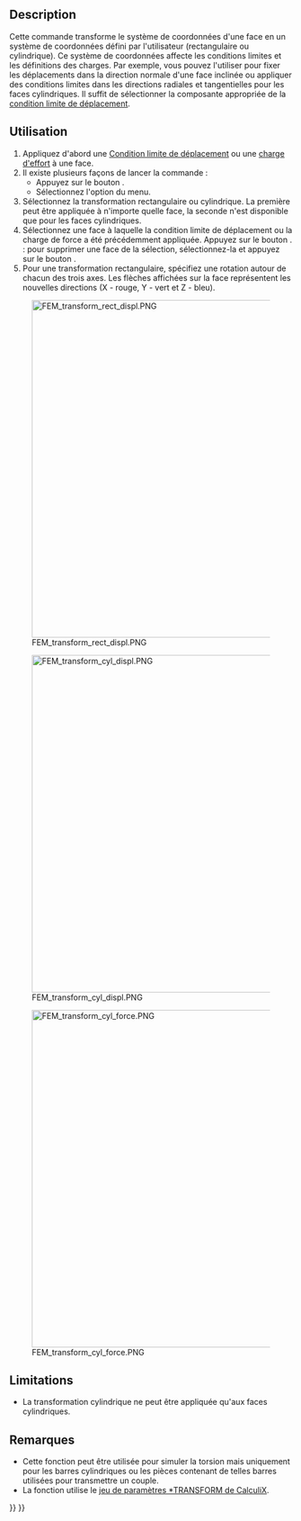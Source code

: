<languages/>

{{Docnav/fr
|[[FEM_ConstraintSectionPrint/fr|Affichage des variables de sortie]]
|[[FEM_ConstraintFixed/fr|Condition de limite fixe]]
|[[FEM_Workbench/fr|Atelier FEM]]
|IconL=FEM_ConstraintSectionPrint.svg
|IconR=FEM_ConstraintFixed.svg
|IconC=Workbench_FEM.svg
}}

{{GuiCommandContainer
|
{{GuiCommand/fr
|Name=FEM ConstraintTransform
|Name/fr=FEM Système de coordonnées locales
|MenuLocation=Modèle → Fonctions d'analyse géométrique → Système de coordonnées locales
|Workbenches=[[FEM_Workbench/fr|FEM]]
|SeeAlso=[[FEM_ConstraintPlaneRotation/fr|FEM Contrainte multi-points selon un plan]]
}}
{{GuiCommandFemInfo/fr
|Solvers=CalculiX
}}
}}

==Description==

Cette commande transforme le système de coordonnées d'une face en un système de coordonnées défini par l'utilisateur (rectangulaire ou cylindrique). Ce système de coordonnées affecte les conditions limites et les définitions des charges. Par exemple, vous pouvez l'utiliser pour fixer les déplacements dans la direction normale d'une face inclinée ou appliquer des conditions limites dans les directions radiales et tangentielles pour les faces cylindriques. Il suffit de sélectionner la composante appropriée de la [[FEM_ConstraintDisplacement/fr|condition limite de déplacement]].

<span id="Usage"></span>
==Utilisation==

# Appliquez d'abord une [[FEM_ConstraintDisplacement/fr|Condition limite de déplacement]] ou une [[FEM_ConstraintForce/fr|charge d'effort]] à une face.
# Il existe plusieurs façons de lancer la commande :
#* Appuyez sur le bouton {{Button|[[Image:FEM_ConstraintTransform.svg|16px]] [[FEM_ConstraintTransform/fr|Système de coordonnées locales]]}}.
#* Sélectionnez l'option {{MenuCommand|Modèle → Fonctions d'analyse géométrique → [[Image:FEM_ConstraintTransform.svg|16px]] Système de coordonnées locales}} du menu.
# Sélectionnez la transformation rectangulaire ou cylindrique. La première peut être appliquée à n'importe quelle face, la seconde n'est disponible que pour les faces cylindriques.
# Sélectionnez une face à laquelle la condition limite de déplacement ou la charge de force a été précédemment appliquée. Appuyez sur le bouton {{Button|Ajouter}}. {{Version/fr|1.1}} : pour supprimer une face de la sélection, sélectionnez-la et appuyez sur le bouton {{Button|Supprimer}}.
# Pour une transformation rectangulaire, spécifiez une rotation autour de chacun des trois axes. Les flèches affichées sur la face représentent les nouvelles directions (X - rouge, Y - vert et Z - bleu).

[[Image:FEM_transform_rect_displ.PNG|600px]]

{{Caption|Système de coordonnées locales rectangulaires défini pour une face inclinée. Les flèches longues et fines indiquent le système de coordonnées global, les flèches courtes et épaisses représentent le système de coordonnées local. La condition limite de déplacement avec un déplacement en Z fixe (axe bleu, perpendiculaire à la face dans le système de coordonnées local) a été appliquée en premier (cachée dans l'image). Cela simule un support de rouleau avec la pièce pouvant glisser le long de cette face.}}

[[Image:FEM_transform_cyl_displ.PNG|600px]]

{{Caption|Transformation cylindrique pour une face cylindrique. La direction globale en X (rouge) devient toujours la direction radiale locale. En la fixant via une condition limite de déplacement, cela empêche l'expansion radiale mais pas la rotation autour du trou. Il faudrait pour cela fixer la direction tangentielle (Y dans les axes globaux). La troisième direction (globale Z) est axiale.}}

[[Image:FEM_transform_cyl_force.PNG|600px]]

{{Caption|Transformation cylindrique pour une face cylindrique. La force (flèches violettes) appliquée dans la direction globale en Y devient une force appliquée dans la direction tangentielle (couple). L'arbre est tordu.}}

==Limitations== 

* La transformation cylindrique ne peut être appliquée qu'aux faces cylindriques.

<span id="Notes"></span>
==Remarques== 

* Cette fonction peut être utilisée pour simuler la torsion mais uniquement pour les barres cylindriques ou les pièces contenant de telles barres utilisées pour transmettre un couple.
* La fonction utilise le [https://web.mit.edu/calculix_v2.7/CalculiX/ccx_2.7/doc/ccx/node253.html jeu de paramètres *TRANSFORM de CalculiX].


{{Docnav/fr
|[[FEM_ConstraintSectionPrint/fr|Affichage des variables de sortie]]
|[[FEM_ConstraintFixed/fr|Condition de limite fixe]]
|[[FEM_Workbench/fr|Atelier FEM]]
|IconL=FEM_ConstraintSectionPrint.svg
|IconR=FEM_ConstraintFixed.svg
|IconC=Workbench_FEM.svg
}}

{{FEM_Tools_navi{{#translation:}}}}
{{Userdocnavi{{#translation:}}}}